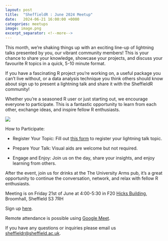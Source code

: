 ```yaml
---
layout: post
title:  "SheffieldR : June 2024 Meetup"
date:   2024-06-21 16:00:00 +0000
categories: meetups
image: image.png
excerpt_separator: <!--more-->
---
```


This month, we're shaking things up with an exciting line-up of lightning talks presented by you, our vibrant community members! This is your chance to share your knowledge, showcase your projects, and discuss your favourite R topics in a quick, 5-10 minute format.

If you have a fascinating R project you're working on, a useful package you can't live without, or a data analysis technique you think others should know about sign up to present a lightning talk and share it with the SheffieldR community!

Whether you're a seasoned R user or just starting out, we encourage everyone to participate. This is a fantastic opportunity to learn from each other, exchange ideas, and inspire fellow R enthusiasts.

![](image.png)

How to Participate:

- Register Your Topic: Fill out [this form](https://forms.gle/YSWXarhwUpXZQp2J6) to register your lightning talk topic.

- Prepare Your Talk: Visual aids are welcome but not required.

- Engage and Enjoy: Join us on the day, share your insights, and enjoy learning from others.

After the event, join us for drinks at the The University Arms pub, it's a great opportunity to continue the conversation, network, and relax with fellow R enthusiasts.

Meeting is on Friday 21st of June at 4:00-5:30 in F20 [Hicks Building](https://www.openstreetmap.org/relation/16133670), Broomhall, Sheffield S3 7RH

Sign up [here](https://www.meetup.com/sheffieldr-sheffield-r-users-group/events/301279273/).

Remote attendance is possible using [Google Meet](http://meet.google.com/gwr-anoz-mas).

If you have any questions or inquiries please email us [sheffieldr\@sheffield.ac.uk](mailto:sheffieldr@sheffield.ac.uk).

<!--more-->
